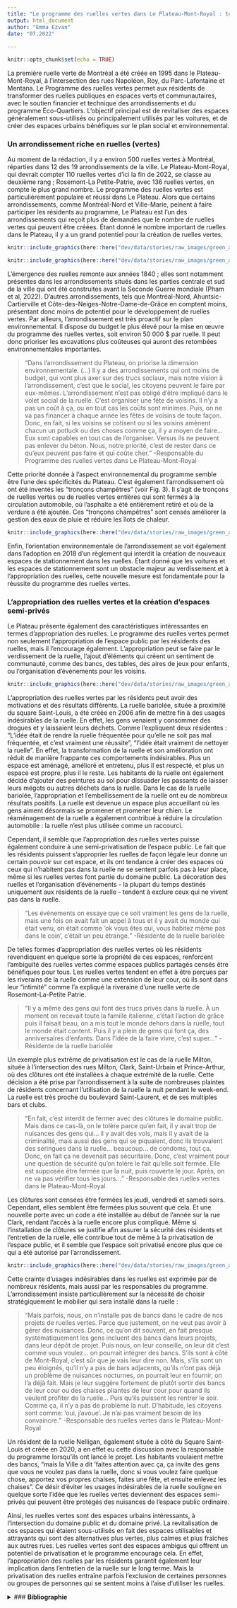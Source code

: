 ```yaml
---
title: "Le programme des ruelles vertes dans Le Plateau-Mont-Royal : tensions entre embellissement et privatisation de l'espace public"
output: html_document
author: "Emma Ezvan"
date: "07.2022"
 
---
```


```r
knitr::opts_chunk$set(echo = TRUE)
```

<p>La première ruelle verte de Montréal a été créée en 1995 dans le Plateau-Mont-Royal, à l'intersection des rues Napoléon, Roy, du Parc-Lafontaine et Mentana. Le Programme des ruelles vertes permet aux résidents de transformer des ruelles publiques en espaces verts et communautaires, avec le soutien financier et technique des arrondissements et du programme Éco-Quartiers. L'objectif principal est de revitaliser des espaces généralement sous-utilisés ou principalement utilisés par les voitures, et de créer des espaces urbains bénéfiques sur le plan social et environnemental.</p>
### Un arrondissement riche en ruelles (vertes)
<p>Au moment de la rédaction, il y a environ 500 ruelles vertes à Montréal, réparties dans 12 des 19 arrondissements de la ville. Le Plateau-Mont-Royal, qui devrait compter 110 ruelles vertes d'ici la fin de 2022, se classe au deuxième rang ; Rosemont-La Petite-Patrie, avec 136 ruelles vertes, en compte le plus grand nombre. Le programme des ruelles vertes est particulièrement populaire et réussi dans Le Plateau. Alors que certains arrondissements, comme Montréal-Nord et Ville-Marie, peinent à faire participer les résidents au programme, Le Plateau est l'un des arrondissements qui reçoit plus de demandes que le nombre de ruelles vertes qui peuvent être créées. Étant donné le nombre important de ruelles dans le Plateau, il y a un grand potentiel pour la création de ruelles vertes.</p>

```r

knitr::include_graphics(here::here("dev/data/stories/raw_images/green_alleys_plateau/Fig.1.png"))

```

```r

knitr::include_graphics(here::here("dev/data/stories/raw_images/green_alleys_plateau/Fig.2.png"))

```

<p>L'émergence des ruelles remonte aux années 1840 ; elles sont notamment présentes dans les arrondissements situés dans les parties centrale et sud de la ville qui ont été construites avant la Seconde Guerre mondiale (Pham et al, 2022). D'autres arrondissements, tels que Montréal-Nord, Ahuntsic-Cartierville et Côte-des-Neiges-Notre-Dame-de-Grâce en comptent moins, présentant donc moins de potentiel pour le développement de ruelles vertes. Par ailleurs, l'arrondissement est très proactif sur le plan environnemental. Il dispose du budget le plus élevé pour la mise en œuvre du programme des ruelles vertes, soit environ 50 000 $ par ruelle. Il peut donc prioriser les excavations plus coûteuses qui auront des retombées environnementales importantes.</p> 
<blockquote><q>Dans l'arrondissement du Plateau, on priorise la dimension environnementale. (...) Il y a des arrondissements qui ont moins de budget, qui vont plus axer sur des trucs sociaux, mais notre vision à l'arrondissement, c'est que le social, les citoyens peuvent le faire par eux-mêmes. L'arrondissement n'est pas obligé d'être impliqué dans le volet social de la ruelle. C'est organiser une fête de voisins. Il n'y a pas un coût à ça, ou en tout cas les coûts sont minimes. Puis, on ne va pas financer à chaque année les fêtes de voisins de toute façon. Donc, en fait, si les voisins se cotisent ou si les voisins amènent chacun un potluck ou des choses comme ça, il y a moyen de faire… Eux sont capables en tout cas de l'organiser. Versus ils ne peuvent pas enlever du béton. Nous, notre priorité, c'est de rester dans ce qu'eux peuvent pas faire et qui coûte cher.</q> -Responsable du Programme des ruelles vertes dans Le Plateau-Mont-Royal</blockquote>
<p>Cette priorité donnée à l'aspect environnemental du programme semble être l'une des spécificités du Plateau. C'est également l'arrondissement où ont été inventés les "tronçons champêtres" (voir Fig. 3). Il s'agit de tronçons de ruelles vertes ou de ruelles vertes entières qui sont fermés à la circulation automobile, où l'asphalte a été entièrement retiré et où de la verdure a été ajoutée. Ces "tronçons champêtres" sont censés améliorer la gestion des eaux de pluie et réduire les îlots de chaleur.</p> 

```r

knitr::include_graphics(here::here("dev/data/stories/raw_images/green_alleys_plateau/Fig.3.png"))

```

<p>Enfin, l'orientation environnementale de l'arrondissement se voit également dans l'adoption en 2018 d'un règlement qui interdit la création de nouveaux espaces de stationnement dans les ruelles. Étant donné que les voitures et les espaces de stationnement sont un obstacle majeur au verdissement et à l'appropriation des ruelles, cette nouvelle mesure est fondamentale pour la réussite du programme des ruelles vertes.</p> 
### L’appropriation des ruelles vertes et la création d’espaces semi-privés 
<p>Le Plateau présente également des caractéristiques intéressantes en termes d'appropriation des ruelles. Le programme des ruelles vertes permet non seulement l'appropriation de l'espace public par les résidents des ruelles, mais il l'encourage également. L'appropriation peut se faire par le verdissement de la ruelle, l'ajout d'éléments qui créent un sentiment de communauté, comme des bancs, des tables, des aires de jeux pour enfants, ou l'organisation d'événements pour les voisins.</p> 

```r

knitr::include_graphics(here::here("dev/data/stories/raw_images/green_alleys_plateau/Fig.4.png"))

```

<p>L'appropriation des ruelles vertes par les résidents peut avoir des motivations et des résultats différents. La ruelle bariolée, située à proximité du square Saint-Louis, a été créée en 2006 afin de mettre fin à des usages indésirables de la ruelle. En effet, les gens venaient y consommer des drogues et y laissaient leurs déchets. Comme l'expliquent deux résidentes : "L'idée était de rendre la ruelle fréquentée pour qu'elle ne soit pas mal fréquentée, et c'est vraiment une réussite", "l'idée était vraiment de nettoyer la ruelle". En effet, la transformation de la ruelle et son amélioration ont réduit de manière frappante ces comportements indésirables. Plus un espace est aménagé, amélioré et entretenu, plus il est respecté, et plus un espace est propre, plus il le reste. Les habitants de la ruelle ont également décidé d'ajouter des peintures au sol pour dissuader les passants de laisser leurs mégots ou autres déchets dans la ruelle. Dans le cas de la ruelle bariolée, l'appropriation et l'embellissement de la ruelle ont eu de nombreux résultats positifs. La ruelle est devenue un espace plus accueillant où les gens aiment désormais se promener et promener leur chien. Le réaménagement de la ruelle a également contribué à réduire la circulation automobile : la ruelle n'est plus utilisée comme un raccourci.</p> 
<p>Cependant, il semble que l'appropriation des ruelles vertes puisse également conduire à une semi-privatisation de l'espace public. Le fait que les résidents puissent s'approprier les ruelles de façon légale leur donne un certain pouvoir sur cet espace, et ils ont tendance à créer des espaces où ceux qui n'habitent pas dans la ruelle ne se sentent parfois pas à leur place, même si les ruelles vertes font partie du domaine public. La décoration des ruelles et l'organisation d'événements - la plupart du temps destinés uniquement aux résidents de la ruelle - tendent à exclure ceux qui ne vivent pas dans la ruelle.</p> 
<blockquote><q>Les événements on essaye que ce soit vraiment les gens de la ruelle, mais une fois on avait fait un appel à tous et il y avait du monde qui était venu, on était comme 'ok vous êtes qui, vous habitez même pas dans le coin', c’était un peu étrange.</q> -Résidente de la ruelle bariolée</blockquote>
<p>De telles formes d'appropriation des ruelles vertes où les résidents revendiquent en quelque sorte la propriété de ces espaces, renforcent l'ambiguïté des ruelles vertes comme espaces publics partagés censés être bénéfiques pour tous. Les ruelles vertes tendent en effet à être perçues par les riverains de la ruelle comme une extension de leur cour, où ils sont dans leur "intimité" comme l'a expliqué la riveraine d'une ruelle verte de Rosemont-La-Petite Patrie.</p>  
<blockquote><q>Il y a même des gens qui font des trucs privés dans la ruelle. À un moment on recevait toute la famille italienne, c’était l’action de grâce puis il faisait beau, on a mis tout le monde dehors dans la ruelle, tout le monde était content. Puis il y a plein de gens qui font ça, des anniversaires d’enfants. Dans l’idée de la faire vivre, c’est super…</q> -Résidente de la ruelle bariolée</blockquote>
<p>Un exemple plus extrême de privatisation est le cas de la ruelle Milton, située à l'intersection des rues Milton, Clark, Saint-Urbain et Prince-Arthur, où des clôtures ont été installées à chaque extrémité de la ruelle. Cette décision a été prise par l'arrondissement à la suite de nombreuses plaintes de résidents concernant l’utilisation de la ruelle la nuit pendant le week-end. La ruelle est très proche du boulevard Saint-Laurent, et de ses multiples bars et clubs.</p> 
<blockquote><q>En fait, c'est interdit de fermer avec des clôtures le domaine public. Mais dans ce cas-là, on le tolère parce qu'en fait, il y avait trop de nuisances des gens qui… il y avait des vols, mais il y avait de la criminalité, mais aussi des gens qui se piquaient, donc ils trouvaient des seringues dans la ruelle… beaucoup… de condoms, tout ça. Donc, en fait ça ne devenait pas sécuritaire. Donc, c'est vraiment pour une question de sécurité qu'on tolère le fait qu'elle soit fermée. Elle est supposée être fermée que la nuit, puis rouverte le jour. Après, on ne va pas vérifier tous les jours…</q> -Responsable des ruelles vertes dans le Plateau-Mont-Royal</blockquote>
<p>Les clôtures sont censées être fermées les jeudi, vendredi et samedi soirs. Cependant, elles semblent être fermées plus souvent que cela. Et une nouvelle porte avec un code a été installée au début de l'année sur la rue Clark, rendant l'accès à la ruelle encore plus compliqué. Même si l'installation de clôtures se justifie afin assurer la sécurité des résidents et l'entretien de la ruelle, elle contribue tout de même à la privatisation de l'espace public, et il semble que l'espace soit privatisé encore plus que ce qui a été autorisé par l'arrondissement.</p>

```r

knitr::include_graphics(here::here("dev/data/stories/raw_images/green_alleys_plateau/Fig.5.png"))

```

<p>Cette crainte d'usages indésirables dans les ruelles est exprimée par de nombreux résidents, mais aussi par les responsables du programme. L’arrondissement insiste particulièrement sur la nécessité de choisir stratégiquement le mobilier qui sera installé dans la ruelle :</p>
<blockquote><q>Mais parfois, nous, on n'installe pas de bancs dans le cadre de nos projets de ruelles vertes. Parce que justement, on ne veut pas avoir à gérer des nuisances. Donc, ce qu'on dit souvent, en fait presque systématiquement les gens incluent des bancs dans leurs projets, dans leur dépôt de projet. Puis nous, on leur conseille, on leur dit c'est comme vous voulez… on pourrait intégrer des bancs. S’ils sont à côté de Mont-Royal, c'est sûr que je vais leur dire non. Mais, s'ils sont un peu éloignés, qu'il n'y a pas de bars adjacents, qu’ils n'ont pas déjà un problème de nuisances nocturnes, on pourrait leur en fournir, on l'a déjà fait. Mais je leur suggère fortement de plutôt sortir des bancs de leur cour ou des chaises pliantes de leur cour pour quand ils veulent profiter de la ruelle... Puis qu’ils puissent les rentrer le soir. Comme ça, il n'y a pas de problème la nuit. D'habitude, les citoyens sont comme: ‘oui, j’avoue’. Je n'ai pas vraiment besoin de les convaincre.</q> -Responsable des ruelles vertes dans le Plateau-Mont-Royal</blockquote>
<p>Un résident de la ruelle Nelligan, également située à côté du Square Saint-Louis et créée en 2020, a en effet eu cette discussion avec la responsable du programme lorsqu'ils ont lancé le projet. Les habitants voulaient mettre des bancs, "mais la Ville a dit 'faites attention avec ça, ça invite des gens que vous ne voulez pas dans la ruelle, donc si vous voulez faire quelque chose, apportez vos propres chaises, faites une fête, et ensuite enlevez les chaises". Ce désir d'éviter les usages indésirables de la ruelle souligne en quelque sorte l'idée que les ruelles vertes deviennent des espaces semi-privés qui peuvent être protégés des nuisances de l'espace public ordinaire.</p> 
<p>Ainsi, les ruelles vertes sont des espaces urbains intéressants, à l'intersection du domaine public et du domaine privé. La revitalisation de ces espaces qui étaient sous-utilisés en fait des espaces utilisables et attrayants qui sont des alternatives plus vertes, plus calmes et plus fraîches aux autres rues. Les ruelles vertes sont des espaces ambigus qui offrent un potentiel de privatisation et le programme encourage cela. En effet, l'appropriation des ruelles par les résidents garantit également leur implication dans l'entretien de la ruelle sur le long terme. Mais la privatisation des ruelles entraîne parfois l'exclusion de certaines personnes ou groupes de personnes qui se sentent moins à l'aise d’utiliser les ruelles.</p> 

<details>
<summary>### **Bibliographie**</summary>
<ul>
<li>Pham, T.-T.-H., Lachapelle, U., & Rocheleau, A. (2022). Greening the alleys: socio-spatial distribution and characteristics of green alleys in Montréal. Landscape and Urban Planning, 226.</li> 
<li>Le Plateau-Mont-Royal (2022). [Guide d’aménagement d’une ruelle verte.](https://portail-m4s.s3.montreal.ca/pdf/pmr_guide_ruelles_vertes_2022_final.pdf)</li>  
</details>

